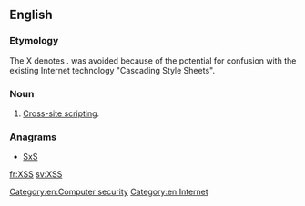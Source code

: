 ==English==

===Etymology===
The X denotes {{m|en|cross}}. {{m|en|CSS}} was avoided because of the potential for confusion with the existing Internet technology "Cascading Style Sheets".

===Noun===
{{en-noun|?}}

# {{label|en|computing|Internet}} [[w:Cross-site scripting|Cross-site scripting]].

===Anagrams===
* [[SxS#English|SxS]]

[[Category:en:Computer security]]
[[Category:en:Internet]]

[[fr:XSS]]
[[sv:XSS]]